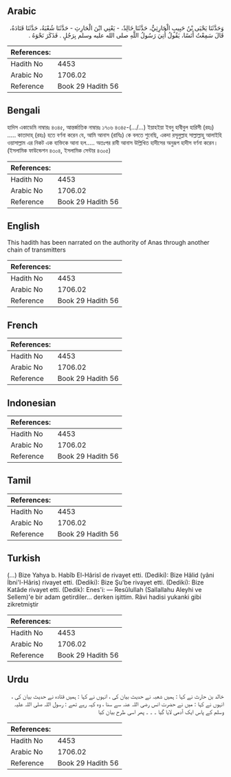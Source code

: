 ## Arabic


<div dir="rtl" lang="ar" style={{fontSize:'larger',backgroundColor:'#f8f9fa',padding:20}}>
وَحَدَّثَنَا يَحْيَى بْنُ حَبِيبٍ الْحَارِثِيُّ، حَدَّثَنَا خَالِدٌ، - يَعْنِي ابْنَ الْحَارِثِ - حَدَّثَنَا شُعْبَةُ، حَدَّثَنَا قَتَادَةُ، قَالَ سَمِعْتُ أَنَسًا، يَقُولُ أُتِيَ رَسُولُ اللَّهِ صلى الله عليه وسلم بِرَجُلٍ ‏.‏ فَذَكَرَ نَحْوَهُ ‏.‏
</div>
<div style={{backgroundColor:'#f8f9fa',padding:20, marginBottom: 10}}><table> <thead> <tr> <th>References:</th> <th></th> </tr> </thead> <tbody><tr><td>Hadith No</td><td>4453</td></tr><tr><td>Arabic No</td><td>1706.02</td></tr><tr><td>Reference</td><td>Book 29 Hadith 56</td></tr></tbody></table></div>

## Bengali


<div dir="ltr" lang="bn" style={{fontSize:'larger',backgroundColor:'#f8f9fa',padding:20}}>
হাদিস একাডেমি নাম্বারঃ ৪৩৪৫, আন্তর্জাতিক নাম্বারঃ ১৭০৬ ৪৩৪৫-(.../...) ইয়াহইয়া ইবনু হাবীবুল হারিসী (রহঃ) ..... কাতাদাহ্ (রহঃ) হতে বর্ণনা করেন যে, আমি আনাস (রাযিঃ) কে বলতে শুনেছি, একদা রসূলুল্লাহ সাল্লাল্লাহু আলাইহি ওয়াসাল্লাম এর নিকট এক ব্যক্তিকে আনা হল..... অতঃপর রাবী আনাস উল্লিখিত হাদীসের অনুরূপ হাদীস বর্ণনা করেন। (ইসলামিক ফাউন্ডেশন ৪৩০৪, ইসলামিক সেন্টার ৪৩০৫)
</div>
<div style={{backgroundColor:'#f8f9fa',padding:20, marginBottom: 10}}><table> <thead> <tr> <th>References:</th> <th></th> </tr> </thead> <tbody><tr><td>Hadith No</td><td>4453</td></tr><tr><td>Arabic No</td><td>1706.02</td></tr><tr><td>Reference</td><td>Book 29 Hadith 56</td></tr></tbody></table></div>

## English


<div dir="ltr" lang="en" style={{fontSize:'larger',backgroundColor:'#f8f9fa',padding:20}}>
This hadith has been narrated on the authority of Anas through another chain of transmitters
</div>
<div style={{backgroundColor:'#f8f9fa',padding:20, marginBottom: 10}}><table> <thead> <tr> <th>References:</th> <th></th> </tr> </thead> <tbody><tr><td>Hadith No</td><td>4453</td></tr><tr><td>Arabic No</td><td>1706.02</td></tr><tr><td>Reference</td><td>Book 29 Hadith 56</td></tr></tbody></table></div>

## French


<div dir="ltr" lang="fr" style={{fontSize:'larger',backgroundColor:'#f8f9fa',padding:20}}>

</div>
<div style={{backgroundColor:'#f8f9fa',padding:20, marginBottom: 10}}><table> <thead> <tr> <th>References:</th> <th></th> </tr> </thead> <tbody><tr><td>Hadith No</td><td>4453</td></tr><tr><td>Arabic No</td><td>1706.02</td></tr><tr><td>Reference</td><td>Book 29 Hadith 56</td></tr></tbody></table></div>

## Indonesian


<div dir="ltr" lang="id" style={{fontSize:'larger',backgroundColor:'#f8f9fa',padding:20}}>

</div>
<div style={{backgroundColor:'#f8f9fa',padding:20, marginBottom: 10}}><table> <thead> <tr> <th>References:</th> <th></th> </tr> </thead> <tbody><tr><td>Hadith No</td><td>4453</td></tr><tr><td>Arabic No</td><td>1706.02</td></tr><tr><td>Reference</td><td>Book 29 Hadith 56</td></tr></tbody></table></div>

## Tamil


<div dir="ltr" lang="ta" style={{fontSize:'larger',backgroundColor:'#f8f9fa',padding:20}}>

</div>
<div style={{backgroundColor:'#f8f9fa',padding:20, marginBottom: 10}}><table> <thead> <tr> <th>References:</th> <th></th> </tr> </thead> <tbody><tr><td>Hadith No</td><td>4453</td></tr><tr><td>Arabic No</td><td>1706.02</td></tr><tr><td>Reference</td><td>Book 29 Hadith 56</td></tr></tbody></table></div>

## Turkish


<div dir="ltr" lang="tr" style={{fontSize:'larger',backgroundColor:'#f8f9fa',padding:20}}>
(…) Bize Yahya b. Habîb El-Hârisî de rivayet etti. (Dediki): Bize Hâlid (yâni İbni'l-Hâris) rivayet etti. (Dediki): Bize Şu'be rivayet etti. (Dediki): Bize Katâde rivayet etti. (Dedik): Enes'i: — Resûlullah (Sallallahu Aleyhi ve Sellem)'e bir adam getirdiler... derken işittim. Râvi hadisi yukanki gibi zikretmiştir
</div>
<div style={{backgroundColor:'#f8f9fa',padding:20, marginBottom: 10}}><table> <thead> <tr> <th>References:</th> <th></th> </tr> </thead> <tbody><tr><td>Hadith No</td><td>4453</td></tr><tr><td>Arabic No</td><td>1706.02</td></tr><tr><td>Reference</td><td>Book 29 Hadith 56</td></tr></tbody></table></div>

## Urdu


<div dir="rtl" lang="ur" style={{fontSize:'larger',backgroundColor:'#f8f9fa',padding:20}}>
خالد بن حارث نے کہا : ہمیں شعبہ نے حدیث بیان کی ، انہوں نے کہا : ہمیں قتادہ نے حدیث بیان کی ، انہوں نے کہا : میں نے حضرت انس رضی اللہ عنہ سے سنا ، وہ کہہ رہے تھے : رسول اللہ صلی اللہ علیہ وسلم کے پاس ایک آدمی لایا گیا ۔ ۔ ۔ پھر اسی طرح بیان کیا
</div>
<div style={{backgroundColor:'#f8f9fa',padding:20, marginBottom: 10}}><table> <thead> <tr> <th>References:</th> <th></th> </tr> </thead> <tbody><tr><td>Hadith No</td><td>4453</td></tr><tr><td>Arabic No</td><td>1706.02</td></tr><tr><td>Reference</td><td>Book 29 Hadith 56</td></tr></tbody></table></div>
